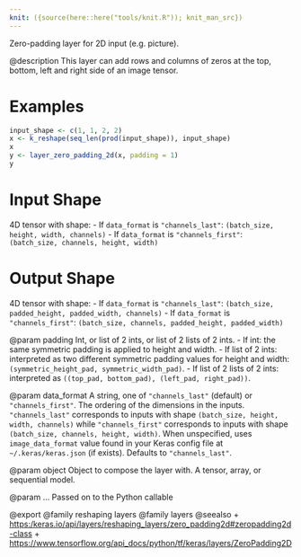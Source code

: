 ```yaml
---
knit: ({source(here::here("tools/knit.R")); knit_man_src})
---
```

Zero-padding layer for 2D input (e.g. picture).

@description
This layer can add rows and columns of zeros at the top, bottom, left and
right side of an image tensor.

# Examples
```r
input_shape <- c(1, 1, 2, 2)
x <- k_reshape(seq_len(prod(input_shape)), input_shape)
x
y <- layer_zero_padding_2d(x, padding = 1)
y
```

# Input Shape
4D tensor with shape:
- If `data_format` is `"channels_last"`:
  `(batch_size, height, width, channels)`
- If `data_format` is `"channels_first"`:
  `(batch_size, channels, height, width)`

# Output Shape
4D tensor with shape:
- If `data_format` is `"channels_last"`:
  `(batch_size, padded_height, padded_width, channels)`
- If `data_format` is `"channels_first"`:
  `(batch_size, channels, padded_height, padded_width)`

@param padding
Int, or list of 2 ints, or list of 2 lists of 2 ints.
- If int: the same symmetric padding is applied to height and width.
- If list of 2 ints: interpreted as two different symmetric padding
  values for height and width:
  `(symmetric_height_pad, symmetric_width_pad)`.
- If list of 2 lists of 2 ints: interpreted as
 `((top_pad, bottom_pad), (left_pad, right_pad))`.

@param data_format
A string, one of `"channels_last"` (default) or
`"channels_first"`. The ordering of the dimensions in the inputs.
`"channels_last"` corresponds to inputs with shape
`(batch_size, height, width, channels)` while `"channels_first"`
corresponds to inputs with shape
`(batch_size, channels, height, width)`.
When unspecified, uses `image_data_format` value found in your Keras
config file at `~/.keras/keras.json` (if exists). Defaults to
`"channels_last"`.

@param object
Object to compose the layer with. A tensor, array, or sequential model.

@param ...
Passed on to the Python callable

@export
@family reshaping layers
@family layers
@seealso
+ <https:/keras.io/api/layers/reshaping_layers/zero_padding2d#zeropadding2d-class>
+ <https://www.tensorflow.org/api_docs/python/tf/keras/layers/ZeroPadding2D>

